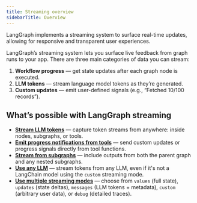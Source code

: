 ```yaml
---
title: Streaming overview
sidebarTitle: Overview
---
```





LangGraph implements a streaming system to surface real-time updates, allowing for responsive and transparent user experiences.

LangGraph’s streaming system lets you surface live feedback from graph runs to your app.
There are three main categories of data you can stream:

1. **Workflow progress** — get state updates after each graph node is executed.
2. **LLM tokens** — stream language model tokens as they’re generated.
3. **Custom updates** — emit user-defined signals (e.g., “Fetched 10/100 records”).

## What’s possible with LangGraph streaming

* [**Stream LLM tokens**](/oss/python/streaming#messages) — capture token streams from anywhere: inside nodes, subgraphs, or tools.
* [**Emit progress notifications from tools**](/oss/python/streaming#stream-custom-data) — send custom updates or progress signals directly from tool functions.
* [**Stream from subgraphs**](/oss/python/streaming#stream-subgraph-outputs) — include outputs from both the parent graph and any nested subgraphs.
* [**Use any LLM**](/oss/python/streaming#use-with-any-llm) — stream tokens from any LLM, even if it's not a LangChain model using the `custom` streaming mode.
* [**Use multiple streaming modes**](/oss/python/streaming#stream-multiple-modes) — choose from `values` (full state), `updates` (state deltas), `messages` (LLM tokens + metadata), `custom` (arbitrary user data), or `debug` (detailed traces).
